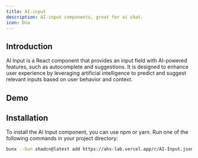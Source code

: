 ```yaml
---
title: AI-input
description: AI-input components, great for ai chat.
icon: Dna
---
```



## Introduction

AI Input is a React component that provides an input field with AI-powered features, such as autocomplete and suggestions. It is designed to enhance user experience by leveraging artificial intelligence to predict and suggest relevant inputs based on user behavior and context.

## Demo

<Preview link="AI-Input">
 <AiInput/>
</Preview>

## Installation

To install the AI Input component, you can use npm or yarn. Run one of the following commands in your project directory:

```bash
bunx --bun shadcn@latest add https://ahs-lab.vercel.app/r/AI-Input.json
```
